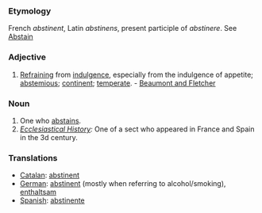 ===Etymology===
French ''abstinent'', Latin ''abstinens'', present participle of ''abstinere''. See [[Abstain]]
===Adjective===
#[[Refraining]] from [[indulgence]], especially from the indulgence of appetite; [[abstemious]]; [[continent]]; [[temperate]]. - [[Beaumont and Fletcher]]
===Noun===
#One who [[abstains]].
#''[[Ecclesiastical History]]:'' One of a sect who appeared in France and Spain in the 3d century.
===Translations===
*[[Catalan]]: [[abstinent]]
*[[German]]: [[abstinent]] (mostly when referring to alcohol/smoking), [[enthaltsam]]
*[[Spanish]]: [[abstinente]]